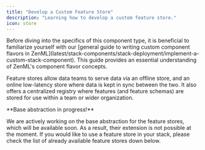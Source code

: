 ```yaml
---
title: "Develop a Custom Feature Store"
description: "Learning how to develop a custom feature store."
icon: store
---
```


<Info>
  Before diving into the specifics of this component type, it is beneficial to familiarize yourself with our [general guide to writing custom component flavors in ZenML](latest/stack-components/stack-deployment/implement-a-custom-stack-component). This guide provides an essential understanding of ZenML's component flavor concepts.
</Info>

Feature stores allow data teams to serve data via an offline store, and an online low-latency store where data is kept in sync between the two. It also offers a centralized registry where features (and feature schemas) are stored for use within a team or wider organization.

<Note>
**Base abstraction in progress!**

We are actively working on the base abstraction for the feature stores, which will be available soon. As a result, their extension is not possible at the moment. If you would like to use a feature store in your stack, please check the list of already available feature stores down below.
</Note>
